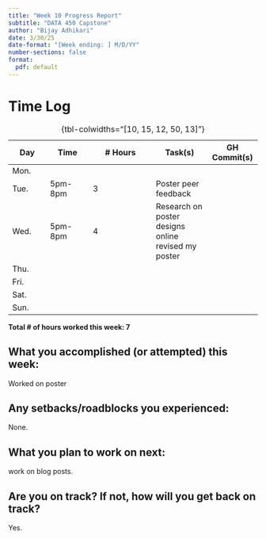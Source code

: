 ```yaml
---
title: "Week 10 Progress Report"
subtitle: "DATA 450 Capstone"
author: "Bijay Adhikari"
date: 3/30/25
date-format: "[Week ending: ] M/D/YY"
number-sections: false
format:
  pdf: default
---
```


# Time Log

| Day  | Time  | \# Hours | Task(s) | GH Commit(s) |
|------|-------|----------|---------|--------|
| Mon.  |  |  |  |  |
| Tue.  | 5pm-8pm | 3 | Poster peer feedback |  |
| Wed.  | 5pm-8pm  | 4 |  Research on poster designs online revised my poster  |  |
| Thu.  |  |  |  |  |
| Fri.  |  |  |  |  |
| Sat.  |  |  |  |  |
| Sun.  |  |  |  |  |

: {tbl-colwidths="[10, 15, 12, 50, 13]"}

**Total \# of hours worked this week: 7**

## What you accomplished (or attempted) this week:
Worked on poster


## Any setbacks/roadblocks you experienced:
None.

## What you plan to work on next:
work on blog posts.


## Are you on track? If not, how will you get back on track?
Yes.
